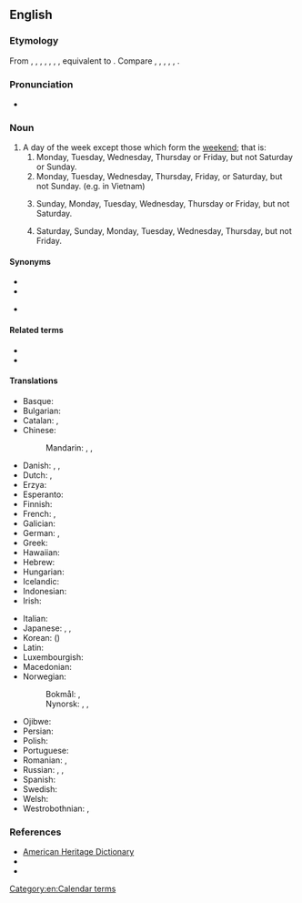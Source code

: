 ==English==

===Etymology===
From {{inh|en|enm|weke-day}}, {{m|enm|wykday}}, {{m|enm|wok day}}, {{m|enm|woke day}}, {{m|enm|wockeday}}, {{m|enm|wouke day}}, {{m|enm|wukedaȝȝ}}, equivalent to {{compound|en|week|day}}. Compare {{cog|fy|wikedei||weekday}}, {{cog|nl|weekdag||weekday}}, {{cog|de|Wochentag||weekday}}, {{cog|da|ugedag||weekday}}, {{cog|sv|veckodag||weekday}}, {{cog|no|ukedag||weekday}}.

===Pronunciation===
* {{audio|en-us-weekday.ogg|Audio (US)|lang=en}}

===Noun===
{{en-noun}}

# A day of the week except those which form the [[weekend]]; that is:
## Monday, Tuesday, Wednesday, Thursday or Friday, but not Saturday or Sunday.
## Monday, Tuesday, Wednesday, Thursday, Friday, or Saturday, but not Sunday. (e.g. in Vietnam)
## {{lb|en|Judaism}} Sunday, Monday, Tuesday, Wednesday, Thursday or Friday, but not Saturday.
## {{lb|en|Persian}} Saturday, Sunday, Monday, Tuesday, Wednesday, Thursday, but not Friday.

====Synonyms====
* {{l|en|workday}}
* {{l|en|working day}}
* {{sense|day on which work is done in legal and official usage}} {{l|en|business day}}

====Related terms====
* {{l|en|week}}
* {{l|en|weeknight}}

====Translations====
{{trans-top|weekday}}
* Basque: {{t+|eu|astegun}}
* Bulgarian: {{t|bg|делничен ден|m}}
* Catalan: {{t|ca|dia feiner}}, {{t|ca|dia laborable}}
* Chinese:
*: Mandarin: {{t+|cmn|平日|tr=píngrì|sc=Hani}}, {{t+|cmn|平常日|tr=píngchángrì|sc=Hani}}, {{t+|cmn|周日|tr=zhōurì|sc=Hani}}
* Danish: {{t+|da|hverdag|c}}, {{t+|da|arbejdsdag|c}} {{qualifier|work day}}, {{t|da|almindelig ugedag|c}} {{qualifier|uncommon}}
* Dutch: {{t+|nl|werkdag|m}}, {{t+|nl|weekdag|m}}
* Erzya: {{t|myv|такойчи}}
* Esperanto: {{t|eo|labortago}}
* Finnish: {{t+|fi|arkipäivä}}
* French: {{t+|fr|jour de la semaine|m}}, {{t+|fr|jour ouvré|m}}
* Galician: {{t|gl|día solto|m}}
* German: {{t+|de|Wochentag|m}}, {{t+|de|Werktag|m}}
* Greek: {{t+|el|καθημερινή|f|sc=Grek}}
* Hawaiian: {{t|haw|lā noa}}
* Hebrew: {{t+|he|יום חול|m|tr=yom ḥol|alt=יוֹם חֹל}}
* Hungarian: {{t+|hu|hétköznap}}
* Icelandic: {{t+|is|vikudagur|m}}
* Indonesian: {{t|id|hari biasa}}
* Irish: {{t|ga|lá den tseachtain|m}}
{{trans-mid}}
* Italian: {{t|it|giorno feriale|m}}
* Japanese: {{t+|ja|平日|tr=heijitsu}}, {{t|ja|ウィークデー|tr=wīkudē}}, {{t+|ja|週日|tr=しゅうじつ, shūjitsu|sc=Jpan}}
* Korean: {{t+|ko|평일|tr=pyeongil}} ({{t+|ko|平日|sc=Hani}})
* Latin: {{t|la|feria}}
* Luxembourgish: {{t|lb|Wochendag|m}}
* Macedonian: {{t|mk|делник|m|tr=délnik}}
* Norwegian:
*: Bokmål: {{t+|nb|hverdag|m}}, {{t|nb|virkedag|m}}
*: Nynorsk: {{t|nn|kvardag|m}}, {{t|nn|vyrkedag|m}}, {{t|nn|yrkedag|m}}
* Ojibwe: {{t|oj|anokii-giizhigad|sc=Latn}}
* Persian: {{t|fa|روز هفته}}
* Polish: {{t|pl|dzień roboczy|m-in}}
* Portuguese: {{t|pt|dia de semana|m}}
* Romanian: {{t|ro|zi a săptămânii|f}}, {{t|ro|zi lucrătoare|f}}
* Russian: {{t|ru|рабо́чий день|m}}, {{t|ru|бу́дний день|m}}, {{t+|ru|бу́дни|p}}
* Spanish: {{t|es|día de semana|m}}
* Swedish: {{t+|sv|vardag|c}}
* Welsh: {{t|cy|dydd o'r wythnos|m}}
* Westrobothnian: {{t|gmq-bot|örkdag|m}}, {{t|gmq-bot|gvórkdag|m}}
{{trans-bottom}}

===References===
* [http://www.yourdictionary.com/weekday American Heritage Dictionary]
* {{R:Collins English Dictionary}}
* {{R:Merriam-Webster Online}}

[[Category:en:Calendar terms]]